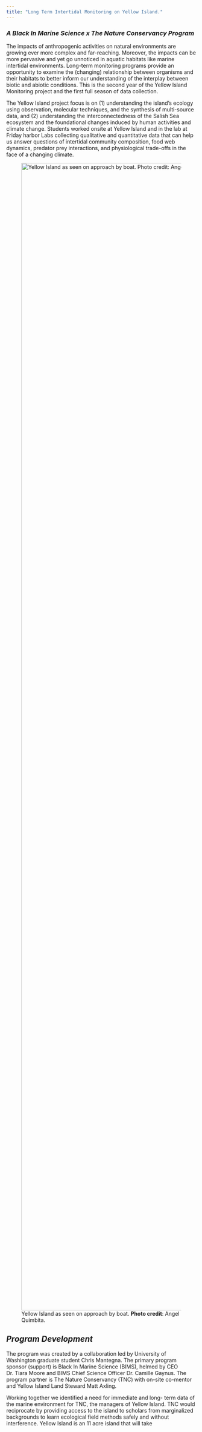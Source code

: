 ```yaml
---
title: "Long Term Intertidal Monitoring on Yellow Island."   
---
```


### ***A Black In Marine Science x The Nature Conservancy Program***

The impacts of anthropogenic activities on natural environments are growing ever more complex and far-reaching. Moreover, the impacts can be more pervasive and yet go unnoticed in aquatic habitats like marine intertidal environments. Long-term monitoring programs provide an opportunity to examine the (changing) relationship between organisms and their habitats to better inform our understanding of the interplay between biotic and abiotic conditions. This is the second year of the Yellow Island Monitoring project and the first full season of data collection. 

The Yellow Island project focus is on (1) understanding the island's ecology using observation, molecular techniques, and the synthesis of multi-source data, and (2) understanding the interconnectedness of the Salish Sea ecosystem and the foundational changes induced by human activities and climate change. Students worked onsite at Yellow Island and in the lab at Friday harbor Labs collecting qualitative and quantitative data that can help us answer questions of intertidal community composition, food web dynamics, predator prey interactions, and physiological trade-offs in the face of a changing climate.

![Yellow Island as seen on approach by boat. **Photo credit**: Angel Quimbita.](images/yi.jpg){width="3032"}

## *Program Development*

The program was created by a collaboration led by University of Washington graduate student Chris Mantegna. The primary program sponsor (support) is Black In Marine Science (BIMS), helmed by CEO Dr. Tiara Moore and BIMS Chief Science Officer Dr. Camille Gaynus. The program partner is The Nature Conservancy (TNC) with on-site co-mentor and Yellow Island Land Steward Matt Axling.

Working together we identified a need for immediate and long- term data of the marine environment for TNC, the managers of Yellow Island. TNC would reciprocate by providing access to the island to scholars from marginalized backgrounds to learn ecological field methods safely and without interference. Yellow Island is an 11 acre island that will take
